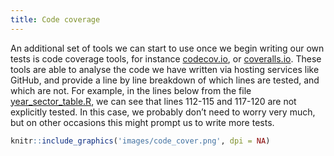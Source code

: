```yaml
---
title: Code coverage
---
```


An additional set of tools we can start to use once we begin writing our own tests is code coverage tools, for instance [codecov.io](https://codecov.io/), or [coveralls.io](https://coveralls.io/). These tools are able to analyse the code we have written via hosting services like GitHub, and provide a line by line breakdown of which lines are tested, and which are not. For example, in the lines below from the file [year_sector_table.R](https://github.com/ukgovdatascience/eesectors/blob/master/R/year_sector_table.R), we can see that lines 112-115 and 117-120 are not explicitly tested. In this case, we probably don’t need to worry very much, but on other occasions this might prompt us to write more tests.

```r
knitr::include_graphics('images/code_cover.png', dpi = NA)
```

